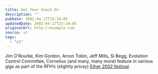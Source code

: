 ```yaml
---
title: Get Your Snack On
description: ""
pubDate: 2002-04-17T23:34:05
updatedDate: 2002-04-17T23:34:05
originalUrl: http://example.com
source: v1
tags:
  - "v1"
---
```


Jim O&#8217;Rourke, Kim Gordon, Amon Tobin, Jeff Mills, Si Begg, Evolution Control Committee, Cornelius (and many, many more) feature in various gigs as part of the RFH&#8217;s (slightly pricey) [Ether 2002 festival][1].

[1]: http://www.rfh.org.uk/ether/
